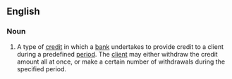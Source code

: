 ==English==
{{wikipedia}}

===Noun===
{{en-noun|pl=lines of credit}}

#A type of [[credit]] in which a [[bank]] undertakes to provide credit to a client during a predefined [[period]]. The [[client]] may either withdraw the credit amount all at once, or make a certain number of withdrawals during the specified period.